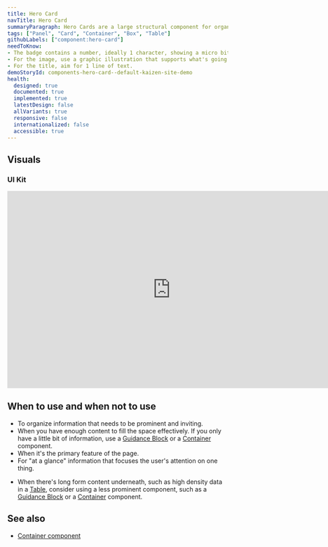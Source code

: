 ```yaml
---
title: Hero Card
navTitle: Hero Card
summaryParagraph: Hero Cards are a large structural component for organizing primary content. They are used to create visual interest and draw attention.
tags: ["Panel", "Card", "Container", "Box", "Table"]
githubLabels: ["component:hero-card"]
needToKnow:
- The badge contains a number, ideally 1 character, showing a micro bit of information such as a step.
- For the image, use a graphic illustration that supports what's going on in the rest of the card.
- For the title, aim for 1 line of text.
demoStoryId: components-hero-card--default-kaizen-site-demo
health:
  designed: true
  documented: true
  implemented: true
  latestDesign: false
  allVariants: true
  responsive: false
  internationalized: false
  accessible: true
---
```



## Visuals

### UI Kit

<iframe style="border: none;" width="744" height="450" src="https://www.figma.com/embed?embed_host=share&url=https%3A%2F%2Fwww.figma.com%2Ffile%2FeZKEE5kXbEMY3lx84oz8iN%2F%25E2%259D%25A4%25EF%25B8%258F-UI-Kit-Heart%3Fnode-id%3D3568%253A941" allowfullscreen></iframe>

## When to use and when not to use

<WhenToUseAndWhenNotToUse>
<WhenToUse>

* To organize information that needs to be prominent and inviting.
* When you have enough content to fill the space effectively. If you only have a little bit of information, use a [Guidance Block](/components/guidance-block) or a [Container](/components/container) component.
* When it's the primary feature of the page.
* For "at a glance" information that focuses the user's attention on one thing.

</WhenToUse>
<WhenNotToUse>

*   When there's long form content underneath, such as high density data in a [Table](/components/table), consider using a less prominent component, such as a [Guidance Block](/components/guidance-block) or a [Container](/components/container) component.

</WhenNotToUse>
</WhenToUseAndWhenNotToUse>


## See also

*   [Container component](/components/container/)
